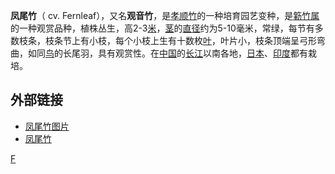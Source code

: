 {{Infraspeciesbox
| genus = Bambusa
| species = multiplex
| varietas = Fernleaf
| authority = 
}}

'''凤尾竹'''（''{{lang|la|Bambusa multiplex}}'' cv. Fernleaf），又名'''观音竹'''，是[[孝顺竹|孝顺竹]]的一种培育园艺变种，是[[簕竹属|簕竹属]]的一种观赏品种，植株丛生，高2-3[[米_(單位)|米]]，[[茎|茎]]的[[直径|直径]]约为5-10毫米，常绿，每节有多数枝条，枝条节上有小枝，每个小枝上生有十数枚[[叶|叶]]，叶片小，枝条顶端呈弓形弯曲，如同[[鸟|鸟]]的长尾羽，具有观赏性。在[[中国|中国]]的[[长江|长江]]以南各地，[[日本|日本]]、[[印度|印度]]都有栽培。

== 外部链接 ==
* [http://www.iyanghua.com/p/show.asp?fid=100&pid=211 凤尾竹图片]{{Wayback|url=http://www.iyanghua.com/p/show.asp?fid=100&pid=211 |date=20100818083604 }}
* [https://plant.cila.cn/zhiwuku/fengweizhu/ 凤尾竹]{{Wayback|url=https://plant.cila.cn/zhiwuku/fengweizhu/ |date=20140222015020 }}
{{Taxonbar|from=Q10896225}}

[[Category:簕竹属|F]]